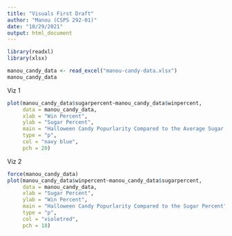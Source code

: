 ```yaml
---
title: "Visuals First Draft"
author: "Manou (CSPS 292-01)"
date: "10/29/2021"
output: html_document
---
```


```r
library(readxl)
library(xlsx)
```

```r
manou_candy_data <- read_excel("manou-candy-data.xlsx")
manou_candy_data
```

Viz 1

```r
plot(manou_candy_data$sugarpercent~manou_candy_data$winpercent,
     data = manou_candy_data,
     xlab = "Win Percent",
     ylab = "Sugar Percent",
     main = "Halloween Candy Popurlarity Compared to the Average Sugar Percent",
     type = "p",
     col = "navy blue",
     pch = 20)
```

Viz 2

```r
force(manou_candy_data)
plot(manou_candy_data$winpercent~manou_candy_data$sugarpercent,
     data = manou_candy_data,
     xlab = "Sugar Percent",
     ylab = "Win Percent",
     main = "Halloween Candy Popurlarity Compared to the Sugar Percent",
     type = "p",
     col = "violetred",
     pch = 18)
```

